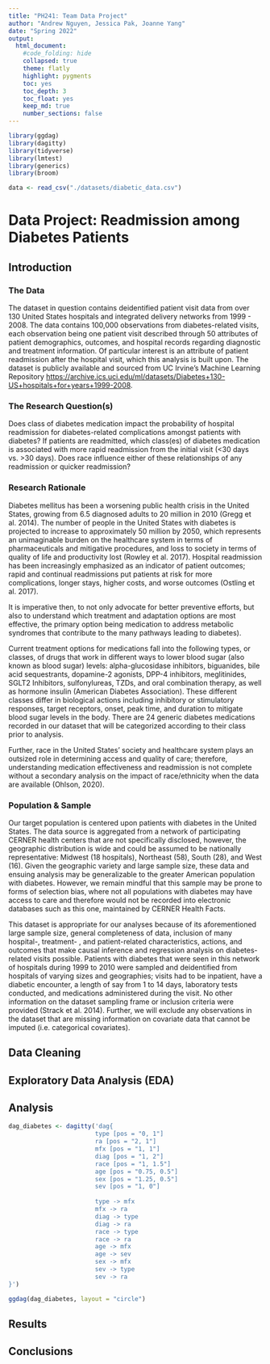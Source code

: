 ```yaml
---
title: "PH241: Team Data Project"
author: "Andrew Nguyen, Jessica Pak, Joanne Yang"
date: "Spring 2022"
output:
  html_document:
    #code_folding: hide
    collapsed: true
    theme: flatly
    highlight: pygments
    toc: yes
    toc_depth: 3
    toc_float: yes
    keep_md: true
    number_sections: false
---
```


```r
library(ggdag)
library(dagitty)
library(tidyverse)
library(lmtest)
library(generics)
library(broom)
```

```r
data <- read_csv("./datasets/diabetic_data.csv")
```

# Data Project: Readmission among Diabetes Patients

## Introduction

### The Data

The dataset in question contains deidentified patient visit data from over 130 United States hospitals and integrated delivery networks from 1999 - 2008. The data contains 100,000 observations from diabetes-related visits, each observation being one patient visit described through 50 attributes of patient demographics, outcomes, and hospital records regarding diagnostic and treatment information. Of particular interest is an attribute of patient readmission after the hospital visit, which this analysis is built upon. The dataset is publicly available and sourced from UC Irvine’s Machine Learning Repository <https://archive.ics.uci.edu/ml/datasets/Diabetes+130-US+hospitals+for+years+1999-2008>.

### The Research Question(s)

Does class of diabetes medication impact the probability of hospital readmission for diabetes-related complications amongst patients with diabetes? If patients are readmitted, which class(es) of diabetes medication is associated with more rapid readmission from the initial visit (<30 days vs. >30 days). Does race influence either of these relationships of any readmission or quicker readmission?

### Research Rationale

Diabetes mellitus has been a worsening public health crisis in the United States, growing from 6.5 diagnosed adults to 20 million in 2010 (Gregg et al. 2014). The number of people in the United States with diabetes is projected to increase to approximately 50 million by 2050, which represents an unimaginable burden on the healthcare system in terms of pharmaceuticals and mitigative procedures, and loss to society in terms of quality of life and productivity lost (Rowley et al. 2017). Hospital readmission has been increasingly emphasized as an indicator of patient outcomes; rapid and continual readmissions put patients at risk for more complications, longer stays, higher costs, and worse outcomes (Ostling et al. 2017).

It is imperative then, to not only advocate for better preventive efforts, but also to understand which treatment and adaptation options are most effective, the primary option being medication to address metabolic syndromes that contribute to the many pathways leading to diabetes). 

Current treatment options for medications fall into the following types, or classes, of drugs that work in different ways to lower blood sugar (also known as blood sugar) levels: alpha-glucosidase inhibitors, biguanides, bile acid sequestrants, dopamine-2 agonists, DPP-4 inhibitors, meglitinides, SGLT2 Inhibitors, sulfonylureas, TZDs, and oral combination therapy, as well as hormone insulin (American Diabetes Association). These different classes differ in biological actions including inhibitory or stimulatory responses, target receptors, onset, peak time, and duration to mitigate blood sugar levels in the body. There are 24 generic diabetes medications recorded in our dataset that will be categorized according to their class prior to analysis. 

Further, race in the United States’ society and healthcare system plays an outsized role in determining access and quality of care; therefore, understanding medication effectiveness and readmission is not complete without a secondary analysis on the impact of race/ethnicity when the data are available (Ohlson, 2020). 

### Population & Sample

Our target population is centered upon patients with diabetes in the United States. The data source is aggregated from a network of participating CERNER health centers that are not specifically disclosed, however, the geographic distribution is wide and could be assumed to be nationally representative: Midwest (18 hospitals), Northeast (58), South (28), and West (16). Given the geographic variety and large sample size, these data and ensuing analysis may be generalizable to the greater American population with diabetes. However, we remain mindful that this sample may be prone to forms of selection bias, where not all populations with diabetes may have access to care and therefore would not be recorded into electronic databases such as this one, maintained by CERNER Health Facts.

This dataset is appropriate for our analyses because of its aforementioned large sample size, general completeness of data, inclusion of many hospital-, treatment- , and patient-related characteristics, actions, and outcomes that make causal inference and regression analysis on diabetes-related visits possible. Patients with diabetes that were seen in this network of hospitals during 1999 to 2010 were sampled and deidentified from hospitals of varying sizes and geographies; visits had to be inpatient, have a diabetic encounter, a length of say from 1 to 14 days, laboratory tests conducted, and medications administered during the visit. No other information on the dataset sampling frame or inclusion criteria were provided (Strack et al. 2014). Further, we will exclude any observations in the dataset that are missing information on covariate data that cannot be imputed (i.e. categorical covariates).

## Data Cleaning

## Exploratory Data Analysis (EDA)

## Analysis 

```r

dag_diabetes <- dagitty('dag{
                        type [pos = "0, 1"]
                        ra [pos = "2, 1"]
                        mfx [pos = "1, 1"]
                        diag [pos = "1, 2"]
                        race [pos = "1, 1.5"]
                        age [pos = "0.75, 0.5"]
                        sex [pos = "1.25, 0.5"]
                        sev [pos = "1, 0"]
                        
                        type -> mfx
                        mfx -> ra
                        diag -> type
                        diag -> ra
                        race -> type
                        race -> ra
                        age -> mfx
                        age -> sev
                        sex -> mfx
                        sev -> type
                        sev -> ra
}')

ggdag(dag_diabetes, layout = "circle")

```

## Results

## Conclusions
